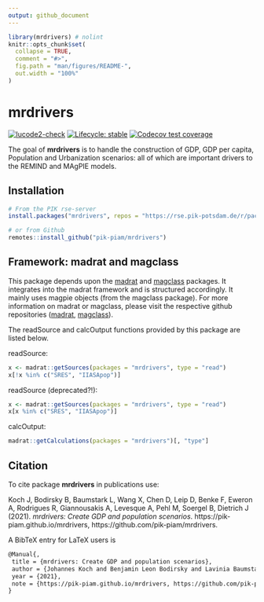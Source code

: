 ```yaml
---
output: github_document
---
```


<!-- README.md is generated from README.Rmd. Please edit that file -->

```r
library(mrdrivers) # nolint
knitr::opts_chunk$set(
  collapse = TRUE,
  comment = "#>",
  fig.path = "man/figures/README-",
  out.width = "100%"
)
```

# mrdrivers

<!-- badges: start -->

[![lucode2-check](https://github.com/pik-piam/mrdrivers/actions/workflows/lucode2-check.yaml/badge.svg)](https://github.com/pik-piam/mrdrivers/actions/workflows/lucode2-check.yaml)
[![Lifecycle: stable](https://img.shields.io/badge/lifecycle-stable-bright_green.svg)](https://lifecycle.r-lib.org/articles/stages.html#stable)
[![Codecov test coverage](https://codecov.io/gh/pik-piam/mrdrivers/branch/main/graph/badge.svg)](https://app.codecov.io/gh/pik-piam/mrdrivers?branch=main)
<!-- badges: end -->

The goal of **mrdrivers** is to handle the construction of GDP, GDP per capita, Population and Urbanization scenarios: all of which are important drivers to the REMIND and MAgPIE models.

## Installation

```r
# From the PIK rse-server
install.packages("mrdrivers", repos = "https://rse.pik-potsdam.de/r/packages")

# or from Github
remotes::install_github("pik-piam/mrdrivers")
```

## Framework: madrat and magclass

This package depends upon the [madrat](https://github.com/pik-piam/madrat#readme) and [magclass](https://github.com/pik-piam/magclass#readme) packages. It integrates into the madrat framework and is structured accordingly. It mainly uses magpie objects (from the magclass package). For more information on madrat or magclass, please visit the respective github repositories ([madrat](https://github.com/pik-piam/madrat#readme), [magclass](https://github.com/pik-piam/magclass#readme)).  
  
The readSource and calcOutput functions provided by this package are listed below.  

readSource:
```r
x <- madrat::getSources(packages = "mrdrivers", type = "read")
x[!x %in% c("SRES", "IIASApop")]
```

readSource (deprecated?!):
```r
x <- madrat::getSources(packages = "mrdrivers", type = "read")
x[x %in% c("SRES", "IIASApop")]
```

calcOutput:
```r
madrat::getCalculations(packages = "mrdrivers")[, "type"]
```


## Citation

To cite package **mrdrivers** in publications use:

Koch J, Bodirsky B, Baumstark L, Wang X, Chen D, Leip D, Benke F, Eweron A, Rodrigues R, Giannousakis A, Levesque A, Pehl M, Soergel B, Dietrich J (2021). _mrdrivers: Create GDP and population scenarios_. https://pik-piam.github.io/mrdrivers, https://github.com/pik-piam/mrdrivers.

A BibTeX entry for LaTeX users is

 ```latex
@Manual{,
  title = {mrdrivers: Create GDP and population scenarios},
  author = {Johannes Koch and Benjamin Leon Bodirsky and Lavinia Baumstark and Xiaoxi Wang and David Chen and Deborra Leip and Falk Benke and Araujo Eweron and Renato Rodrigues and Anastasis Giannousakis and Antoine Levesque and Michaja Pehl and Bjoern Soergel and Jan Philipp Dietrich},
  year = {2021},
  note = {https://pik-piam.github.io/mrdrivers, https://github.com/pik-piam/mrdrivers},
}
```



